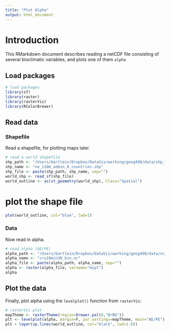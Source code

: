 ```yaml
---
title: "Plot Alpha"
output: html_document
---
```


# Introduction #

This RMarkdown document describes reading  a netCDF file consisting of several bioclimatic variables, and plots one of them `alpha`

## Load packages ## 

```r
# load packages
library(sf)
library(raster)
library(rasterVis)
library(RColorBrewer)
```

## Read data ##

### Shapefile ###

Read a shapefile, for plotting maps later.

```r
# read a world shapefile
shp_path <- "/Users/bartlein/Dropbox/DataVis/working/geog490/data/shp_files/ne_110m_admin_0_countries/"
shp_name <- "ne_110m_admin_0_countries.shp"
shp_file <- paste(shp_path, shp_name, sep="")
world_shp <- read_sf(shp_file)
world_outline <- as(st_geometry(world_shp), Class="Spatial")
```

# plot the shape file

```r
plot(world_outline, col="blue", lwd=1)
```

### Data ###

Now read in alpha.

```r
# read alpha (AE/PE)
alpha_path <- "/Users/bartlein/Dropbox/DataVis/working/geog490/data/nc_files/"
alpha_name <- "cru10min30_bio.nc"
alpha_file <- paste(alpha_path, alpha_name, sep="")
alpha <- raster(alpha_file, varname="mipt")
alpha
```

## Plot the data ##

Finally, plot alpha using the `levelplot()` function from `rasterVis`:

```r
# rasterVis plot
mapTheme <- rasterTheme(region=brewer.pal(8,"BrBG"))
plt <- levelplot(alpha, margin=F, par.settings=mapTheme, main="AE/PE")
plt + layer(sp.lines(world_outline, col="black", lwd=1.0))
```